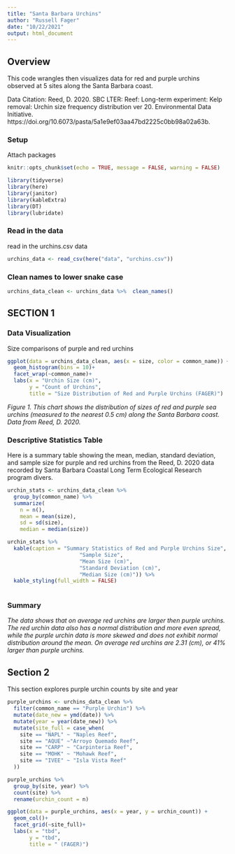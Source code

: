 ```yaml
---
title: "Santa Barbara Urchins"
author: "Russell Fager"
date: "10/22/2021"
output: html_document
---
```


## Overview

This code wrangles then visualizes data for red and purple urchins observed at 5 sites along the Santa Barbara coast.

Data Citation: Reed, D. 2020. SBC LTER: Reef: Long-term experiment: Kelp removal: Urchin size frequency distribution ver 20. Environmental Data Initiative. https://doi.org/10.6073/pasta/5a1e9ef03aa47bd2225c0bb98a02a63b. 


### Setup

Attach packages

```r
knitr::opts_chunk$set(echo = TRUE, message = FALSE, warning = FALSE)

library(tidyverse)
library(here)
library(janitor)
library(kableExtra)
library(DT)
library(lubridate)

```
### Read in the data

read in the urchins.csv data

```r
urchins_data <- read_csv(here("data", "urchins.csv"))
```
### Clean names to lower snake case

```r
urchins_data_clean <- urchins_data %>%  clean_names()
```

## SECTION 1

### Data Visualization

Size comparisons of purple and red urchins

```r
ggplot(data = urchins_data_clean, aes(x = size, color = common_name)) +
  geom_histogram(bins = 10)+
  facet_wrap(~common_name)+
  labs(x = "Urchin Size (cm)", 
       y = "Count of Urchins",
       title = "Size Distribution of Red and Purple Urchins (FAGER)")
```

*Figure 1. This chart shows the distribution of sizes of red and purple sea urchins (measured to the nearest 0.5 cm) along the Santa Barbara coast. Data from Reed, D. 2020.*

### Descriptive Statistics Table

Here is a summary table showing the mean, median, standard deviation, and sample size for purple and red urchins from the Reed, D. 2020 data recorded by Santa Barbara Coastal Long Term Ecological Research program divers.

```r
urchin_stats <- urchins_data_clean %>% 
  group_by(common_name) %>% 
  summarize(
    n = n(),
    mean = mean(size),
    sd = sd(size),
    median = median(size))
```


```r
urchin_stats %>% 
  kable(caption = "Summary Statistics of Red and Purple Urchins Size", digits = 2, col.names = c("species",
                       "Sample Size",
                       "Mean Size (cm)",
                       "Standard Deviation (cm)",
                       "Median Size (cm)")) %>% 
  kable_styling(full_width = FALSE)
    
```
### Summary

*The data shows that on average red urchins are larger then purple urchins. The red urchin data also has a normal distribution and more even spread, while the purple urchin data is more skewed and does not exhibit normal distribution around the mean. On average red urchins are 2.31 (cm), or 41% larger than purple urchins.*

## Section 2

This section explores purple urchin counts by site and year

```r
purple_urchins <- urchins_data_clean %>% 
  filter(common_name == "Purple Urchin") %>% 
  mutate(date_new = ymd(date)) %>% 
  mutate(year = year(date_new)) %>% 
  mutate(site_full = case_when(
    site == "NAPL" ~ "Naples Reef", 
    site == "AQUE" ~"Arroyo Quemado Reef",
    site == "CARP" ~ "Carpinteria Reef",
    site == "MOHK" ~ "Mohawk Reef",
    site == "IVEE" ~ "Isla Vista Reef"
  ))

```

```r
purple_urchins %>% 
  group_by(site, year) %>% 
  count(site) %>% 
  rename(urchin_count = n)

```
```r
ggplot(data = purple_urchins, aes(x = year, y = urchin_count)) +
  geom_col()+
  facet_grid(~site_full)+
  labs(x = "tbd", 
       y = "tbd",
       title = " (FAGER)")
```

